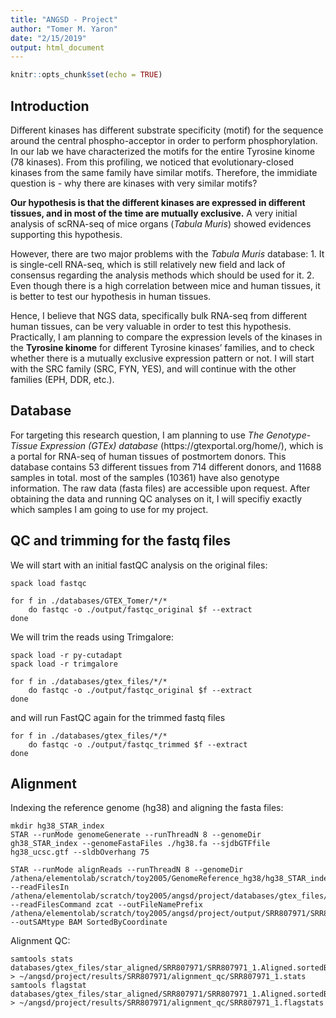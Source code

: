 ```yaml
---
title: "ANGSD - Project"
author: "Tomer M. Yaron"
date: "2/15/2019"
output: html_document
---
```


```r
knitr::opts_chunk$set(echo = TRUE)
```

## Introduction

Different kinases has different substrate specificity (motif) for the sequence around the central phospho-acceptor in order to perform phosphorylation. In our lab we have characterized the motifs for the entire Tyrosine kinome (78 kinases). From this profiling, we noticed that evolutionary-closed kinases from the same family have similar motifs. Therefore, the immidiate question is - why there are kinases with very similar motifs?

__Our hypothesis is that the different kinases are expressed in different tissues, and in most of the time are mutually exclusive.__ A very initial analysis of scRNA-seq of mice organs (*Tabula Muris*) showed evidences supporting this hypothesis.

However, there are two major problems with the *Tabula Muris* database:
1. It is single-cell RNA-seq, which is still relatively new field and lack of consensus regarding the analysis methods which should be used for it.
2. Even though there is a high correlation between mice and human tissues, it is better to test our hypothesis in human tissues.

Hence, I believe that NGS data, specifically bulk RNA-seq from different human tissues, can be very valuable in order to test this hypothesis. Practically, I am planning to compare the expression levels of the kinases in the __Tyrosine kinome__ for different Tyrosine kinases' families, and to check whether there is a mutually exclusive expression pattern or not. I will start with the SRC family (SRC, FYN, YES), and will continue with the other families (EPH, DDR, etc.).


## Database

For targeting this research question, I am planning to use *The Genotype-Tissue Expression (GTEx) database* (https://gtexportal.org/home/), which is a portal for RNA-seq of human tissues of postmortem donors. This database contains 53 different tissues from 714 different donors, and 11688 samples in total. most of the samples (10361) have also genotype information. The raw data (fasta files) are accessible upon request. After obtaining the data and running QC analyses on it, I will specifiy exactly which samples I am going to use for my project.


## QC and trimming for the fastq files

We will start with an initial fastQC analysis on the original files:

```FASTQC

spack load fastqc

for f in ./databases/GTEX_Tomer/*/*
    do fastqc -o ./output/fastqc_original $f --extract
done

```

We will trim the reads using Trimgalore:

```TRIMGALORE

spack load -r py-cutadapt
spack load -r trimgalore

for f in ./databases/gtex_files/*/*
    do fastqc -o ./output/fastqc_original $f --extract
done

```

and will run FastQC again for the trimmed fastq files

```FASTQC_TRIM

for f in ./databases/gtex_files/*/*
    do fastqc -o ./output/fastqc_trimmed $f --extract
done

```

## Alignment

Indexing the reference genome (hg38) and aligning the fasta files:

```STAR_INDEX

mkdir hg38_STAR_index
STAR --runMode genomeGenerate --runThreadN 8 --genomeDir gh38_STAR_index --genomeFastaFiles ./hg38.fa --sjdbGTFfile hg38_ucsc.gtf --sldbOverhang 75

STAR --runMode alignReads --runThreadN 8 --genomeDir /athena/elementolab/scratch/toy2005/GenomeReference_hg38/hg38_STAR_index/ --readFilesIn /athena/elementolab/scratch/toy2005/angsd/project/databases/gtex_files/original/SRR807971/SRR807971_1.fastq.gz --readFilesCommand zcat --outFileNamePrefix /athena/elementolab/scratch/toy2005/angsd/project/output/SRR807971/SRR807971_1. --outSAMtype BAM SortedByCoordinate

```

Alignment QC:

```STAR_INDEX

samtools stats databases/gtex_files/star_aligned/SRR807971/SRR807971_1.Aligned.sortedByCoord.out.bam > ~/angsd/project/results/SRR807971/alignment_qc/SRR807971_1.stats
samtools flagstat databases/gtex_files/star_aligned/SRR807971/SRR807971_1.Aligned.sortedByCoord.out.bam > ~/angsd/project/results/SRR807971/alignment_qc/SRR807971_1.flagstats

```
